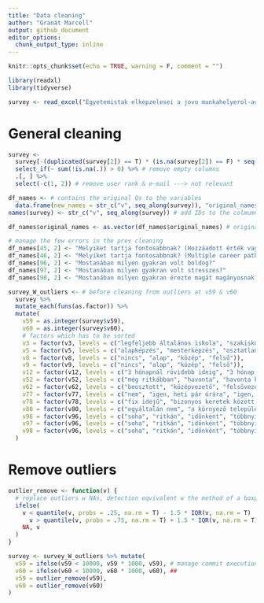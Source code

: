 ```yaml
---
title: "Data cleaning"
author: "Granát Marcell"
output: github_document
editor_options: 
  chunk_output_type: inline
---
```


```r
knitr::opts_chunk$set(echo = TRUE, warning = F, comment = "")
```

```r
library(readxl)
library(tidyverse)
```

```r
survey <- read_excel("Egyetemistak elkepzelesei a jovo munkahelyerol-adat-2020-04-16.xlsx")
```

# General cleaning

```r
survey <-
  survey[-(duplicated(survey[2]) == T) * (is.na(survey[2]) == F) * seq(nrow(survey)), ] %>% # remove the answer from participants, who answered for 2nd time
  select_if(~ sum(!is.na(.)) > 0) %>% # remove empty columns
  .[, ] %>%
  select(-c(1, 2)) # remove user rank & e-mail ---> not relevant
```

```r
df_names <- # contains the original Qs to the variables
  data.frame(new_names = str_c("v", seq_along(survey)), "original_names" = names(survey) %>% str_split("\\. ") %>% sapply("[", 2))
names(survey) <- str_c("v", seq_along(survey)) # add IDs to the colmumns

df_names$original_names <- as.vector(df_names$original_names) # originally made a factor ---> cant edit

# manage the few errors in the prev cleaning
df_names[45, 2] <- "Melyiket tartja fontosabbnak? (Hozzáadott érték vagy munkaidő kitöltése)"
df_names[46, 2] <- "Melyiket tartja fontosabbnak? (Multiple career path vagy Up or out)"
df_names[96, 2] <- "Mostanában milyen gyakran volt boldog?"
df_names[97, 2] <- "Mostanában milyen gyakran volt stresszes?"
df_names[98, 2] <- "Mostanában milyen gyakran érezte magát magányosnak?"
```

```r
survey_W_outliers <- # before cleaning from outliers at v59 & v60
  survey %>%
  mutate_each(funs(as.factor)) %>%
  mutate(
    v59 = as.integer(survey$v59),
    v60 = as.integer(survey$v60),
    # factors which has to be sorted
    v3 = factor(v3, levels = c("legfeljebb általános iskola", "szakiskola vagy szakmunkásképző", "középiskola érettségivel", "főiskola", "egyetem")),
    v5 = factor(v5, levels = c("alapképzés", "mesterképzés", "osztatlan képzés", "PHD képzés", "egyéb")),
    v8 = factor(v8, levels = c("nincs", "alap", "közép", "felső")),
    v9 = factor(v9, levels = c("nincs", "alap", "közép", "felső")),
    v12 = factor(v12, levels = c("3 hónapnál rövidebb ideig", "3 hónap és fél év között", "fél évnél hosszabb ideig")),
    v52 = factor(v52, levels = c("még ritkábban", "havonta", "havonta kétszer", "hetente egyszer", "hetente többször", "napi")),
    v62 = factor(v62, levels = c("beosztott", "középvezető", "felsővezető", "független szakértő / saját cégen belüli munkavégzés")),
    v77 = factor(v77, levels = c("nem", "igen, heti pár órára", "igen, heti egy napra", "igen, hetente több napra")),
    v78 = factor(v78, levels = c("fix idejű", "bizonyos keretek között rugalmas", "teljesen rugalmas")),
    v80 = factor(v80, levels = c("egyáltalán nem", "a környező települések még szóba jöhetnek", "távolabbi települések is szóba jöhetnek, de csak Magyarországon", "külföldön is vállalnék munkát")),
    v96 = factor(v96, levels = c("soha", "ritkán", "időnként", "többnyire", "mindig")),
    v97 = factor(v96, levels = c("soha", "ritkán", "időnként", "többnyire", "mindig")),
    v98 = factor(v96, levels = c("soha", "ritkán", "időnként", "többnyire", "mindig"))
  )
```

# Remove outliers

```r
outlier_remove <- function(v) {
  # replace outliers w NAs, detection eqvivalent w the method of a boxplot
  ifelse(
    v < quantile(v, probs = .25, na.rm = T) - 1.5 * IQR(v, na.rm = T) |
      v > quantile(v, probs = .75, na.rm = T) + 1.5 * IQR(v, na.rm = T),
    NA, v
  )
}
```

```r
survey <- survey_W_outliers %>% mutate(
  v59 = ifelse(v59 < 10000, v59 * 1000, v59), # manage commit execution error by participant ---> probably thougth to '000 Ft or wrote '.' instead ','
  v60 = ifelse(v60 < 10000, v60 * 1000, v60), ##
  v59 = outlier_remove(v59),
  v60 = outlier_remove(v60)
)
```
